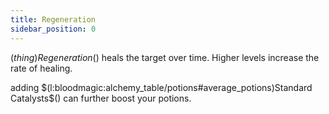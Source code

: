 ```yaml
---
title: Regeneration
sidebar_position: 0
---
```



$(thing)Regeneration$() heals the target over time. Higher levels increase the rate of healing.

adding $(l:bloodmagic:alchemy_table/potions#average_potions)Standard Catalysts$() can further boost your potions.

